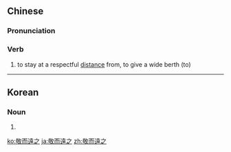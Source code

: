 {{also|敬而远之}}
==Chinese==
{{zh-forms|s=敬而远之}}

===Pronunciation===
{{zh-pron
|m=jìng'éryuǎnzhī
|c=ging3 ji4 jyun6 zi1
|cat=v
}}

===Verb===
{{zh-verb}}

# to stay at a respectful [[distance]] from, to give a wide berth (to)

{{zh-cat|Advanced}}

----

==Korean==
{{ko-hanjatab}}

===Noun===
{{ko-noun|hj|hangeul=경이원지}}

# {{hanja form of|경이원지|staying at a respectful [[distance]] from, giving a wide berth (to)}}

[[ko:敬而遠之]]
[[ja:敬而遠之]]
[[zh:敬而遠之]]